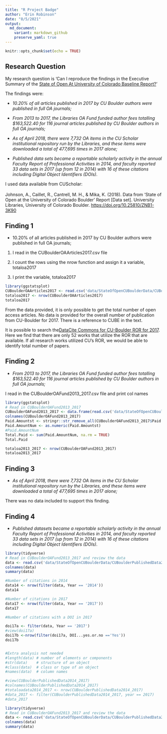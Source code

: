 ```yaml
---
title: "R Project Badge"
author: "Erin Robinson"
date: "8/5/2021"
output:
  md_document:
    variant: markdown_github
    preserve_yaml: true
---
```


```r
knitr::opts_chunk$set(echo = TRUE)
```

## Research Question

My research question is 'Can I reproduce the findings in the Executive Summary of the [State of Open At University of Colorado Baseline Report?](https://scholar.colorado.edu/concern/articles/mw22v6063)'

The findings were:

-    *10.20% of all articles published in 2017 by CU Boulder authors were published in
    full OA journals;*

-   *From 2013 to 2017, the Libraries OA Fund funded author fees totalling
    \$163,522.40 for 116 journal articles published by CU Boulder authors in full OA
    journals;*

-   *As of April 2018, there were 7,732 OA items in the CU Scholar institutional
    repository run by the Libraries, and these items were downloaded a total of
    477,695 times in 2017 alone;*

-   *Published data sets became a reportable scholarly activity in the annual Faculty
    Report of Professional Activities in 2014, and faculty reported 33 data sets in
    2017 (up from 12 in 2014) with 16 of these citations including Digital Object
    Identifiers (DOIs).*

I used data available from CUScholar: \
\
Johnson, A., Caillet, R., Cantrell, M. H., & Mika, K. (2018). Data from 'State of Open at the University of Colorado Boulder' Report \[Data set\]. University Libraries, University of Colorado Boulder. <https://doi.org/10.25810/ZNB1-3K90>

## Finding 1

-   10.20% of all articles published in 2017 by CU Boulder authors were published in
    full OA journals;

1.  I read in the CUBoulderOAArticles2017.csv file

2.  I count the rows using the nrow function and assign it a variable, totaloa2017

3.  I print the variable, totaloa2017

```r
library(ggstatsplot)
CUBoulderOAArticles2017 <- read.csv('data/StateOfOpenCUBoulderData/CUBoulderOAArticles2017.csv')
totaloa2017 <- nrow(CUBoulderOAArticles2017)
totaloa2017
```

From the data provided, it is only possible to get the total number of open access articles. No data is provided for the overall number of publication from CU-Boulder for 2017. There is a reference to CUBE in the text.

It is possible to search the[DataCite Commons for CU-Boulder ROR for 2017](https://commons.datacite.org/ror.org/02ttsq026?rorid=02ttsq026&published=2017). Here we find that there are only 52 works that utilize the ROR that are available. If all research works utilized CU's ROR, we would be able to identify total number of papers.

## Finding 2    

-   *From 2013 to 2017, the Libraries OA Fund funded author fees totalling
    \$163,522.40 for 116 journal articles published by CU Boulder authors in full OA
    journals;*

I read in the CUBoulderOAFund2013_2017.csv file and print col names

```r
library(ggstatsplot)
# Read in CUBoulderOAFund2013_2017
CUBoulderOAFund2013_2017 <- data.frame(read.csv('data/StateOfOpenCUBoulderData/CUBoulderOAFund2013_2017.csv'))
colnames(CUBoulderOAFund2013_2017)
Paid.Amountst <- stringr::str_remove_all(CUBoulderOAFund2013_2017$Paid.Amount,"[$,]")
Paid.AmountNum <- as.numeric(Paid.Amountst)
#Paid.AmountNum
Total.Paid <- sum(Paid.AmountNum, na.rm = TRUE)
Total.Paid

totaloa2013_2017 <- nrow(CUBoulderOAFund2013_2017)
totaloa2013_2017
```

## Finding 3

-   *As of April 2018, there were 7,732 OA items in the CU Scholar institutional
    repository run by the Libraries, and these items were downloaded a total of
    477,695 times in 2017 alone;*

There was no data included to support this finding.

## Finding 4

-   *Published datasets became a reportable scholarly activity in the annual Faculty
    Report of Professional Activities in 2014, and faculty reported 33 data sets in
    2017 (up from 12 in 2014) with 16 of these citations including Digital Object
    Identifiers (DOIs).*

```r
library(tidyverse)
# Read in CUBoulderOAFund2013_2017 and review the data 
data <- read.csv('data/StateOfOpenCUBoulderData/CUBoulderPublishedData2014_2017.csv')
colnames(data)
summary(data)

#Number of citations in 2014
data14 <- nrow(filter(data, Year == '2014'))
data14

#Number of citations in 2017
data17 <- nrow(filter(data, Year == '2017'))
data17

#Number of citations with a DOI in 2017

doi17a <- filter(data, Year == '2017')
#view(doi17a)
doi17b <-nrow(filter(doi17a, DOI...yes.or.no =='Yes'))
doi17b


#Extra analysis not needed 
#length(data) # number of elements or components
#str(data)    # structure of an object
#class(data)  # class or type of an object
#names(data)  # column names

#view(CUBoulderPublishedData2014_2017)
#colnames(CUBoulderPublishedData2014_2017)
#totaloadata2014_2017 <- nrow(CUBoulderPublishedData2014_2017)
#data_2017 <- filter(CUBoulderPublishedData2014_2017, year == 2017)
#data_2017

```

```r
library(tidyverse)
# Read in CUBoulderOAFund2013_2017 and review the data 
data <- read.csv('data/StateOfOpenCUBoulderData/CUBoulderPublishedData2014_2017.csv')
colnames(data)
summary(data)

```
